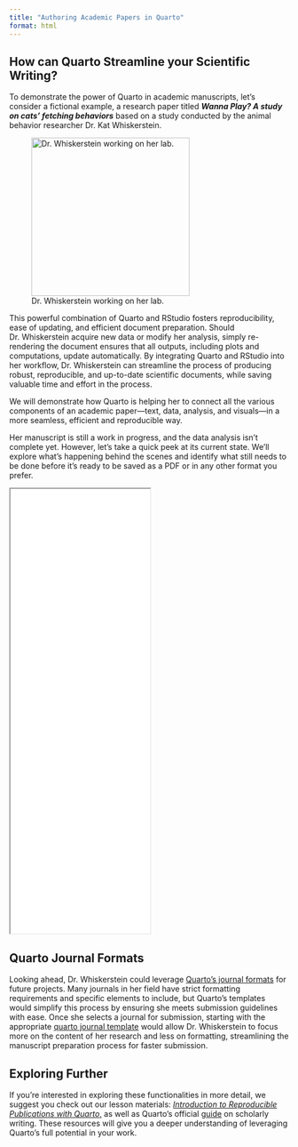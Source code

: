 ```yaml
---
title: "Authoring Academic Papers in Quarto"
format: html
---
```


## How can Quarto Streamline your Scientific Writing?

To demonstrate the power of Quarto in academic manuscripts, let's consider a fictional example, a research paper titled ***Wanna Play? A study on cats' fetching behaviors*** based on a study conducted by the animal behavior researcher Dr. Kat Whiskerstein.

![Dr. Whiskerstein working on her lab.](img/Kat-researcher.jpg){fig-align="left" width="285"}

This powerful combination of Quarto and RStudio fosters reproducibility, ease of updating, and efficient document preparation. Should Dr. Whiskerstein acquire new data or modify her analysis, simply re-rendering the document ensures that all outputs, including plots and computations, update automatically. By integrating Quarto and RStudio into her workflow, Dr. Whiskerstein can streamline the process of producing robust, reproducible, and up-to-date scientific documents, while saving valuable time and effort in the process.

We will demonstrate how Quarto is helping her to connect all the various components of an academic paper—text, data, analysis, and visuals—in a more seamless, efficient and reproducible way.

Her manuscript is still a work in progress, and the data analysis isn’t complete yet. However, let’s take a quick peek at its current state. We’ll explore what’s happening behind the scenes and identify what still needs to be done before it’s ready to be saved as a PDF or in any other format you prefer.

<iframe width="50%" height="800" src="docs/rendered-paper.pdf"></iframe>

## Quarto Journal Formats

Looking ahead, Dr. Whiskerstein could leverage [Quarto's journal formats](https://quarto.org/docs/journals) for future projects. Many journals in her field have strict formatting requirements and specific elements to include, but Quarto’s templates would simplify this process by ensuring she meets submission guidelines with ease. Once she selects a journal for submission, starting with the appropriate [quarto journal template](https://github.com/quarto-journals) would allow Dr. Whiskerstein to focus more on the content of her research and less on formatting, streamlining the manuscript preparation process for faster submission.

::: callout-tip
## Exploring Further

If you’re interested in exploring these functionalities in more detail, we suggest you check out our lesson materials: [*Introduction to Reproducible Publications with Quarto*,](https://carpentries-incubator.github.io/reproducible-publications-quarto) as well as Quarto’s official [guide](https://quarto.org) on scholarly writing. These resources will give you a deeper understanding of leveraging Quarto’s full potential in your work.
:::